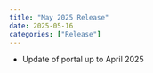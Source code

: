 ```yaml
---
title: "May 2025 Release"
date: 2025-05-16
categories: ["Release"]
---
```


<script src="/rmarkdown-libs/header-attrs/header-attrs.js"></script>


<ul>
<li>Update of portal up to April 2025</li>
</ul>